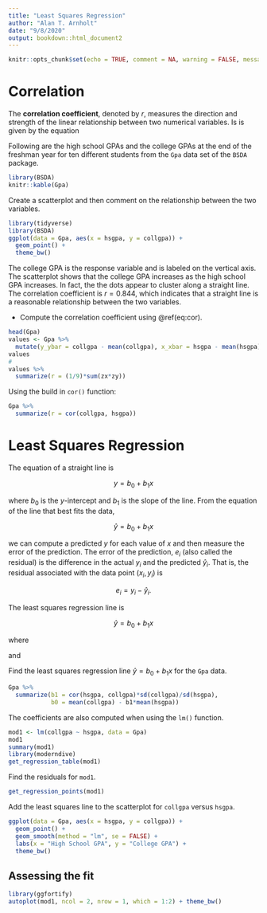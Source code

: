 ```yaml
---
title: "Least Squares Regression"
author: "Alan T. Arnholt"
date: "9/8/2020"
output: bookdown::html_document2
---
```


```r
knitr::opts_chunk$set(echo = TRUE, comment = NA, warning = FALSE, message = FALSE)
```

# Correlation

The **correlation coefficient**, denoted by $r$, measures the direction and strength of the linear relationship between two numerical variables.  Is is given by the equation

\begin{equation}
r = \frac{1}{(n-1)}\sum_{i=1}^n\left(\frac{x_i - \bar{x}}{s_x}\right)\left(\frac{y_i - \bar{y}}{s_y}\right)
(\#eq:cor)
\end{equation}

Following are the high school GPAs and the college GPAs at the end of the freshman year for ten different students from the `Gpa` data set of the `BSDA` package.

```r
library(BSDA)
knitr::kable(Gpa)
```

Create a scatterplot and then comment on the relationship between the two variables.

```r
library(tidyverse)
library(BSDA)
ggplot(data = Gpa, aes(x = hsgpa, y = collgpa)) + 
  geom_point() + 
  theme_bw()
```

The college GPA is the response variable and is labeled on the vertical axis.  The scatterplot shows that the college GPA increases as the high school GPA increases.  In fact, the the dots appear to cluster along a straight line.  The correlation coefficient is $r = 0.844$, which indicates that a straight line is a reasonable relationship between the two variables.

* Compute the correlation coefficient using \@ref(eq:cor).

```r
head(Gpa)
values <- Gpa %>% 
  mutate(y_ybar = collgpa - mean(collgpa), x_xbar = hsgpa - mean(hsgpa), zx = x_xbar/sd(hsgpa), zy = y_ybar/sd(collgpa))
values
#
values %>% 
  summarize(r = (1/9)*sum(zx*zy))
```

Using the build in `cor()` function:

```r
Gpa %>% 
  summarize(r = cor(collgpa, hsgpa))
```



# Least Squares Regression

The equation of a straight line is

$$y = b_0 + b_1x$$

where $b_0$ is the $y$-intercept and $b_1$ is the slope of the line.  From the equation of the line that best fits the data,

$$\hat{y} = b_0 + b_1x$$

we can compute a predicted $y$ for each value of $x$ and then measure the error of the prediction.  The error of the prediction, $e_i$ (also called the residual) is the difference in the actual $y_i$ and the predicted $\hat{y}_i$.  That is, the residual associated with the data point $(x_i, y_i)$ is

$$e_i = y_i - \hat{y}_i.$$

The least squares regression line is

$$\hat{y} = b_0 + b_1x$$

where

\begin{equation}
b_1 = \frac{\sum(x_i - \bar{x})(y_i - \bar{y})}{\sum(x_i - \bar{x})^2} = r\frac{s_y}{s_x}
(\#eq:b1)
\end{equation}

and 

\begin{equation}
b_0 = \bar{y} - b_1\bar{x}
(\#eq:b0)
\end{equation}

Find the least squares regression line $\hat{y} = b_0 + b_1x$ for the `Gpa` data.

```r
Gpa %>% 
  summarize(b1 = cor(hsgpa, collgpa)*sd(collgpa)/sd(hsgpa),
            b0 = mean(collgpa) - b1*mean(hsgpa))
```

The coefficients are also computed when using the `lm()` function.

```r
mod1 <- lm(collgpa ~ hsgpa, data = Gpa)
mod1
summary(mod1)
library(moderndive)
get_regression_table(mod1)
```

Find the residuals for `mod1`.

```r
get_regression_points(mod1)
```

Add the least squares line to the scatterplot for `collgpa` versus `hsgpa`.

```r
ggplot(data = Gpa, aes(x = hsgpa, y = collgpa)) + 
  geom_point() + 
  geom_smooth(method = "lm", se = FALSE) + 
  labs(x = "High School GPA", y = "College GPA") +
  theme_bw() 
```

## Assessing the fit

```r
library(ggfortify)
autoplot(mod1, ncol = 2, nrow = 1, which = 1:2) + theme_bw()
```

